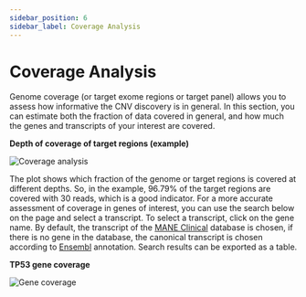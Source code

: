 ```yaml
---
sidebar_position: 6
sidebar_label: Coverage Analysis
---
```


# Coverage Analysis

Genome coverage (or target exome regions or target panel) allows you to assess how informative the CNV
discovery is in general. In this section, you can estimate both the fraction of data covered in general,
and how much the genes and transcripts of your interest are covered.

**Depth of coverage of target regions (example)**

![Coverage analysis](/img/eng/36-coverage-analysis.png)

The plot shows which fraction of the genome or target regions is covered at different depths. So, in the example,
96.79% of the target regions are covered with 30 reads, which is a good indicator. For a more accurate assessment
of coverage in genes of interest, you can use the search below on the page and select a transcript. To select
a transcript, click on the gene name. By default, the transcript of the
[MANE Clinical](https://www.ncbi.nlm.nih.gov/refseq/MANE/) database is chosen, if there is no gene in the
database, the canonical transcript is chosen according to
[Ensembl](https://www.ensembl.org/info/docs/tools/vep/index.html) annotation.
Search results can be exported as a table.

**TP53 gene coverage**

![Gene coverage](/img/eng/37-gene-coverage.png)
